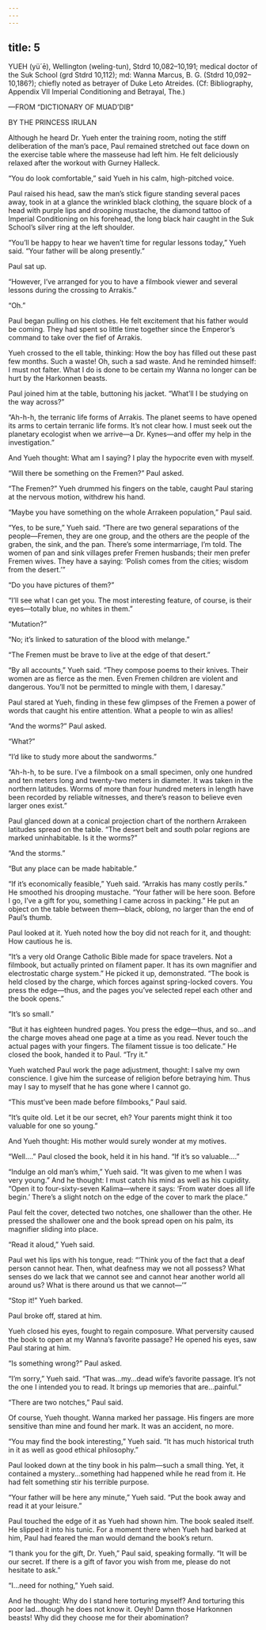 ```yaml
---
---
---
```

title: 5
---




YUEH (yü´ē), Wellington (weling-tun), Stdrd 10,082–10,191; medical doctor of the Suk School (grd Stdrd 10,112); md: Wanna Marcus, B. G. (Stdrd 10,092–10,186?); chiefly noted as betrayer of Duke Leto Atreides. (Cf: Bibliography, Appendix VII Imperial Conditioning and Betrayal, The.)

—FROM “DICTIONARY OF MUAD’DIB”

BY THE PRINCESS IRULAN



Although he heard Dr. Yueh enter the training room, noting the stiff deliberation of the man’s pace, Paul remained stretched out face down on the exercise table where the masseuse had left him. He felt deliciously relaxed after the workout with Gurney Halleck.

“You do look comfortable,” said Yueh in his calm, high-pitched voice.

Paul raised his head, saw the man’s stick figure standing several paces away, took in at a glance the wrinkled black clothing, the square block of a head with purple lips and drooping mustache, the diamond tattoo of Imperial Conditioning on his forehead, the long black hair caught in the Suk School’s silver ring at the left shoulder.

“You’ll be happy to hear we haven’t time for regular lessons today,” Yueh said. “Your father will be along presently.”

Paul sat up.

“However, I’ve arranged for you to have a filmbook viewer and several lessons during the crossing to Arrakis.”

“Oh.”

Paul began pulling on his clothes. He felt excitement that his father would be coming. They had spent so little time together since the Emperor’s command to take over the fief of Arrakis.

Yueh crossed to the ell table, thinking: How the boy has filled out these past few months. Such a waste! Oh, such a sad waste. And he reminded himself: I must not falter. What I do is done to be certain my Wanna no longer can be hurt by the Harkonnen beasts.

Paul joined him at the table, buttoning his jacket. “What’ll I be studying on the way across?”

“Ah-h-h, the terranic life forms of Arrakis. The planet seems to have opened its arms to certain terranic life forms. It’s not clear how. I must seek out the planetary ecologist when we arrive—a Dr. Kynes—and offer my help in the investigation.”

And Yueh thought: What am I saying? I play the hypocrite even with myself.

“Will there be something on the Fremen?” Paul asked.

“The Fremen?” Yueh drummed his fingers on the table, caught Paul staring at the nervous motion, withdrew his hand.

“Maybe you have something on the whole Arrakeen population,” Paul said.

“Yes, to be sure,” Yueh said. “There are two general separations of the people—Fremen, they are one group, and the others are the people of the graben, the sink, and the pan. There’s some intermarriage, I’m told. The women of pan and sink villages prefer Fremen husbands; their men prefer Fremen wives. They have a saying: ‘Polish comes from the cities; wisdom from the desert.’”

“Do you have pictures of them?”

“I’ll see what I can get you. The most interesting feature, of course, is their eyes—totally blue, no whites in them.”

“Mutation?”

“No; it’s linked to saturation of the blood with melange.”

“The Fremen must be brave to live at the edge of that desert.”

“By all accounts,” Yueh said. “They compose poems to their knives. Their women are as fierce as the men. Even Fremen children are violent and dangerous. You’ll not be permitted to mingle with them, I daresay.”

Paul stared at Yueh, finding in these few glimpses of the Fremen a power of words that caught his entire attention. What a people to win as allies!

“And the worms?” Paul asked.

“What?”

“I’d like to study more about the sandworms.”

“Ah-h-h, to be sure. I’ve a filmbook on a small specimen, only one hundred and ten meters long and twenty-two meters in diameter. It was taken in the northern latitudes. Worms of more than four hundred meters in length have been recorded by reliable witnesses, and there’s reason to believe even larger ones exist.”

Paul glanced down at a conical projection chart of the northern Arrakeen latitudes spread on the table. “The desert belt and south polar regions are marked uninhabitable. Is it the worms?”

“And the storms.”

“But any place can be made habitable.”

“If it’s economically feasible,” Yueh said. “Arrakis has many costly perils.” He smoothed his drooping mustache. “Your father will be here soon. Before I go, I’ve a gift for you, something I came across in packing.” He put an object on the table between them—black, oblong, no larger than the end of Paul’s thumb.

Paul looked at it. Yueh noted how the boy did not reach for it, and thought: How cautious he is.

“It’s a very old Orange Catholic Bible made for space travelers. Not a filmbook, but actually printed on filament paper. It has its own magnifier and electrostatic charge system.” He picked it up, demonstrated. “The book is held closed by the charge, which forces against spring-locked covers. You press the edge—thus, and the pages you’ve selected repel each other and the book opens.”

“It’s so small.”

“But it has eighteen hundred pages. You press the edge—thus, and so…and the charge moves ahead one page at a time as you read. Never touch the actual pages with your fingers. The filament tissue is too delicate.” He closed the book, handed it to Paul. “Try it.”

Yueh watched Paul work the page adjustment, thought: I salve my own conscience. I give him the surcease of religion before betraying him. Thus may I say to myself that he has gone where I cannot go.

“This must’ve been made before filmbooks,” Paul said.

“It’s quite old. Let it be our secret, eh? Your parents might think it too valuable for one so young.”

And Yueh thought: His mother would surely wonder at my motives.

“Well….” Paul closed the book, held it in his hand. “If it’s so valuable….”

“Indulge an old man’s whim,” Yueh said. “It was given to me when I was very young.” And he thought: I must catch his mind as well as his cupidity. “Open it to four-sixty-seven Kalima—where it says: ‘From water does all life begin.’ There’s a slight notch on the edge of the cover to mark the place.”

Paul felt the cover, detected two notches, one shallower than the other. He pressed the shallower one and the book spread open on his palm, its magnifier sliding into place.

“Read it aloud,” Yueh said.

Paul wet his lips with his tongue, read: “‘Think you of the fact that a deaf person cannot hear. Then, what deafness may we not all possess? What senses do we lack that we cannot see and cannot hear another world all around us? What is there around us that we cannot—’”

“Stop it!” Yueh barked.

Paul broke off, stared at him.

Yueh closed his eyes, fought to regain composure. What perversity caused the book to open at my Wanna’s favorite passage? He opened his eyes, saw Paul staring at him.

“Is something wrong?” Paul asked.

“I’m sorry,” Yueh said. “That was…my…dead wife’s favorite passage. It’s not the one I intended you to read. It brings up memories that are…painful.”

“There are two notches,” Paul said.

Of course, Yueh thought. Wanna marked her passage. His fingers are more sensitive than mine and found her mark. It was an accident, no more.

“You may find the book interesting,” Yueh said. “It has much historical truth in it as well as good ethical philosophy.”

Paul looked down at the tiny book in his palm—such a small thing. Yet, it contained a mystery…something had happened while he read from it. He had felt something stir his terrible purpose.

“Your father will be here any minute,” Yueh said. “Put the book away and read it at your leisure.”

Paul touched the edge of it as Yueh had shown him. The book sealed itself. He slipped it into his tunic. For a moment there when Yueh had barked at him, Paul had feared the man would demand the book’s return.

“I thank you for the gift, Dr. Yueh,” Paul said, speaking formally. “It will be our secret. If there is a gift of favor you wish from me, please do not hesitate to ask.”

“I…need for nothing,” Yueh said.

And he thought: Why do I stand here torturing myself? And torturing this poor lad…though he does not know it. Oeyh! Damn those Harkonnen beasts! Why did they choose me for their abomination?
